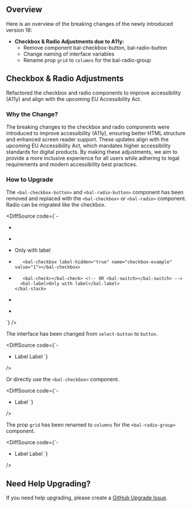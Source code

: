 <Meta title="Development/Upgrade Guides/Updating to v19" />

<Banner label="Updating to v19" section="Development/Upgrade Guides" />

## Overview

Here is an overview of the breaking changes of the newly introduced version 18:

- **Checkbox & Radio Adjustments due to A11y:**
  - Remove component bal-checkbox-button, bal-radio-button
  - Change naming of interface variables
  - Rename prop `grid` to `columns` for the bal-radio-group

## Checkbox & Radio Adjustments

Refactored the checkbox and radio components to improve accessibility (A11y) and align with the upcoming EU Accessibility Act.

### Why the Change?

The breaking changes to the checkbox and radio components were introduced to improve accessibility (A11y), ensuring better HTML structure
and enhanced screen reader support. These updates align with the upcoming EU Accessibility Act, which mandates higher accessibility
standards for digital products. By making these adjustments, we aim to provide a more inclusive experience for all users
while adhering to legal requirements and modern accessibility best practices.

### How to Upgrade

The `<bal-checkbox-button>` and `<bal-radio-button>` component has been removed and
replaced with the `<bal-checkbox>` or `<bal-radio>` component. Radio can be migrated like the checkbox.

<DiffSource
  code={`- <bal-checkbox-group>
+ <bal-checkbox-group interface="tile">
-   <bal-checkbox-button>
+   <bal-checkbox name="checkbox-example" value="1">
      <bal-stack>
        <bal-content>
          <bal-label>Only with label</bal-label>
        </bal-content>
-        <bal-checkbox label-hidden="true" name="checkbox-example" value="1"></bal-checkbox>
+        <bal-check></bal-check> <!-- OR <bal-switch></bal-switch> -->
        <bal-label>Only with label</bal-label>
      </bal-stack>
-   </bal-checkbox-button>
+   </bal-checkbox>
  </bal-checkbox-group>`}
/>

The interface has been changed from `select-button` to `button`.

<DiffSource
  code={`- <bal-checkbox-group interface="select-button">
+ <bal-checkbox-group interface="button">
    <bal-checkbox checked="true">
        Label
    </bal-checkbox>
    <bal-checkbox>
        Label
    </bal-checkbox>
  </bal-checkbox-group>`}
/>

Or directly use the `<bal-checkbox>` component.

<DiffSource
  code={`- <bal-checkbox interface="select-button">
+ <bal-checkbox interface="button">
    Label
  </bal-checkbox>`}
/>

The prop `grid` has been renamed to `columns` for the `<bal-radio-group>` component.

<DiffSource
  code={`- <bal-radio-group interface="tile" grid="3">
+ <bal-radio-group interface="tile" columns="3">
    <bal-radio checked="true">
        Label
    </bal-radio>
    <bal-radio>
        Label
    </bal-radio>
  </bal-radio-group>`}
/>

## Need Help Upgrading?​

If you need help upgrading, please create a [GitHub Upgrade Issue](https://github.com/baloise/design-system/issues/new/choose).

<Footer />
